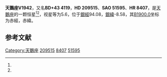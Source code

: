 {{Starbox begin
| name = 天鵝座V1942
}}
{{Starbox observe
| epoch = [[J2000.0|J2000.0]]
| constell = [[天鵝座|天鵝座]]<ref name=SIMBAD>{{cite web
 | url=http://simbad.u-strasbg.fr/simbad/sim-id?Ident=HR+8407
 | title=Pulsating variable Star
 | publisher=Centre de Données astronomiques de Strasbourg
 | work=SIMBAD
 | accessdate=2012-07-13
 | archive-date=2021-06-26
 | archive-url=https://web.archive.org/web/20210626042712/http://simbad.u-strasbg.fr/simbad/sim-id?Ident=HR+8407
 | dead-url=no
 }}</ref><ref name=DATA>{{cite web
 | url=http://vizier.u-strasbg.fr/viz-bin/VizieR-5?-out.add=.&-source=5050&-corr=PK=HR&-out.max=9999&HR=8407
 | title=VizieR Detailed Page
 | accessdate=2012-07-13
 | archive-date=2016-03-05
 | archive-url=https://web.archive.org/web/20160305224220/http://vizier.u-strasbg.fr/viz-bin/VizieR-5?-out.add=.&-source=5050&-corr=PK=HR&-out.max=9999&HR=8407
 | dead-url=no
 }}</ref>
| 星官 = 
| ra = {{RA|22|2|56.7}}<ref name=SIMBAD /><ref name=DATA />
| dec = {{DEC|+44|39|0}}<ref name=SIMBAD /><ref name=DATA />
| appmag_v = 5.6<ref name=SIMBAD /><ref name=DATA />
}}
{{Starbox character
| class = A0IV<ref name=SIMBAD /><ref name=DATA />
| b-v = -0.03<ref name=SIMBAD /><ref name=DATA />
| u-b = -0.1<ref name=SIMBAD /><ref name=DATA />
| r-i = -0.01<ref name=SIMBAD /><ref name=DATA />
| variable = 
}}
{{Starbox astrometry
| radial_v = -0.1
| prop_mo_ra = -1
| parallax = 
| p_error = 
}}
{{Starbox catalog
| names =BD+43 4119，[[SAO星表|SAO]] 51595，[[HD星表|HD]] 209515，[[HR星表|HR]] 8407}}
{{Starbox reference |Simbad=HR+8407}}
{{Starbox end}}

'''天鵝座V1942'''，又名'''BD+43 4119'''，'''HD 209515'''、'''SAO 51595'''、'''HR 8407'''，是[[天鵝座|天鵝座]]的一颗恒星<ref name=SIMBAD /><ref name=DATA />，视星等为5.6，位于[[銀道座標系|銀經]]94.08，[[銀道座標系|銀緯]]-8.58，其[[B1900.0|B1900.0]]坐标为赤經{{RA|21|58|54.4}}，赤緯{{DEC|+44|-8.58|3}}。

== 参考文献 ==
{{reflist}}

{{star-stub}}

{{天鵝座恒星}}
[[Category:天鵝座|Category:天鵝座]]
[[Category:HD和HDE天體|209515]]
[[Category:HR天體|8407]]
[[Category:SAO天體|51595]]